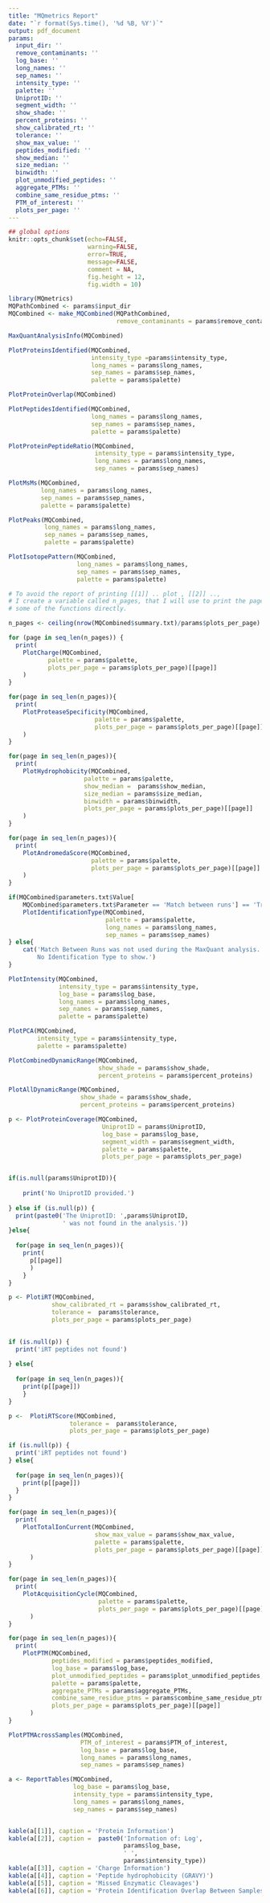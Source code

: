 ```yaml
---
title: "MQmetrics Report"
date: "`r format(Sys.time(), '%d %B, %Y')`"
output: pdf_document
params:
  input_dir: ''
  remove_contaminants: ''
  log_base: ''
  long_names: ''
  sep_names: ''
  intensity_type: ''
  palette: ''
  UniprotID: ''
  segment_width: ''
  show_shade: ''
  percent_proteins: ''
  show_calibrated_rt: ''
  tolerance: ''
  show_max_value: ''
  peptides_modified: ''
  show_median: ''
  size_median: ''
  binwidth: ''
  plot_unmodified_peptides: ''
  aggregate_PTMs: ''
  combine_same_residue_ptms: ''
  PTM_of_interest: ''
  plots_per_page: ''
---
```


```r
## global options
knitr::opts_chunk$set(echo=FALSE,
                      warning=FALSE,
                      error=TRUE,
                      message=FALSE,
                      comment = NA,
                      fig.height = 12,
                      fig.width = 10)
```

```r
library(MQmetrics)
MQPathCombined <- params$input_dir
MQCombined <- make_MQCombined(MQPathCombined,
                              remove_contaminants = params$remove_contaminants) 
```



```r
MaxQuantAnalysisInfo(MQCombined) 
```

\newpage

```r
PlotProteinsIdentified(MQCombined,
                       intensity_type =params$intensity_type,
                       long_names = params$long_names, 
                       sep_names = params$sep_names, 
                       palette = params$palette)
```

\newpage
```r
PlotProteinOverlap(MQCombined)

```

\newpage
```r
PlotPeptidesIdentified(MQCombined, 
                       long_names = params$long_names, 
                       sep_names = params$sep_names, 
                       palette = params$palette)
```

\newpage
```r
PlotProteinPeptideRatio(MQCombined,
                        intensity_type = params$intensity_type, 
                        long_names = params$long_names, 
                        sep_names = params$sep_names)
```


\newpage
```r
PlotMsMs(MQCombined,
         long_names = params$long_names, 
         sep_names = params$sep_names, 
         palette = params$palette)
```


\newpage
```r
PlotPeaks(MQCombined, 
          long_names = params$long_names, 
          sep_names = params$sep_names, 
          palette = params$palette)
```


\newpage
```r
PlotIsotopePattern(MQCombined,
                   long_names = params$long_names, 
                   sep_names = params$sep_names, 
                   palette = params$palette)
```


\newpage

```r
# To avoid the report of printing [[1]] .. plot , [[2]] .., 
# I create a variable called n_pages, that I will use to print the pages of 
# some of the functions directly.

n_pages <- ceiling(nrow(MQCombined$summary.txt)/params$plots_per_page)
```




```r
for (page in seq_len(n_pages)) {
  print(
    PlotCharge(MQCombined, 
           palette = params$palette,
           plots_per_page = params$plots_per_page)[[page]]
    )
}


```

\newpage
```r
for(page in seq_len(n_pages)){
  print(
    PlotProteaseSpecificity(MQCombined, 
                        palette = params$palette,
                        plots_per_page = params$plots_per_page)[[page]]
    )
}
```


\newpage
```r

for(page in seq_len(n_pages)){
  print(
    PlotHydrophobicity(MQCombined,
                     palette = params$palette,
                     show_median =  params$show_median,
                     size_median = params$size_median,
                     binwidth = params$binwidth,
                     plots_per_page = params$plots_per_page)[[page]]
    )
}
```

\newpage
```r
for(page in seq_len(n_pages)){
  print(
    PlotAndromedaScore(MQCombined, 
                       palette = params$palette,
                       plots_per_page = params$plots_per_page)[[page]]
    )
}
```


\newpage
```r
if(MQCombined$parameters.txt$Value[
    MQCombined$parameters.txt$Parameter == 'Match between runs'] == 'True'){
    PlotIdentificationType(MQCombined,
                           palette = params$palette,
                           long_names = params$long_names, 
                           sep_names = params$sep_names)  
} else{
    cat('Match Between Runs was not used during the MaxQuant analysis.
        No Identification Type to show.')
}
```



\newpage
```r
PlotIntensity(MQCombined, 
              intensity_type = params$intensity_type, 
              log_base = params$log_base, 
              long_names = params$long_names, 
              sep_names = params$sep_names,
              palette = params$palette)
```
\newpage

```r
PlotPCA(MQCombined,
        intensity_type = params$intensity_type,
        palette = params$palette)
```

\newpage
```r
PlotCombinedDynamicRange(MQCombined,
                         show_shade = params$show_shade, 
                         percent_proteins = params$percent_proteins) 
```
\newpage
```r
PlotAllDynamicRange(MQCombined,
                    show_shade = params$show_shade, 
                    percent_proteins = params$percent_proteins)
```

\newpage

```r
p <- PlotProteinCoverage(MQCombined, 
                          UniprotID = params$UniprotID, 
                          log_base = params$log_base,
                          segment_width = params$segment_width,
                          palette = params$palette,
                          plots_per_page = params$plots_per_page)


if(is.null(params$UniprotID)){
  
    print('No UniprotID provided.')
  
} else if (is.null(p)) {
  print(paste0('The UniprotID: ',params$UniprotID,
               ' was not found in the analysis.'))
}else{
  
  for(page in seq_len(n_pages)){
    print(
      p[[page]]
      )
    }
}
```



\newpage
```r

p <- PlotiRT(MQCombined, 
            show_calibrated_rt = params$show_calibrated_rt,
            tolerance =  params$tolerance,
            plots_per_page = params$plots_per_page)
        

if (is.null(p)) {
  print('iRT peptides not found')
  
} else{
  
  for(page in seq_len(n_pages)){
    print(p[[page]])
    }
}
```
\newpage

```r
p <-  PlotiRTScore(MQCombined,
                 tolerance =  params$tolerance,
                 plots_per_page = params$plots_per_page)

if (is.null(p)) {
  print('iRT peptides not found')
} else{
  
  for(page in seq_len(n_pages)){
    print(p[[page]])
  }
}

```



\newpage
```r
for(page in seq_len(n_pages)){
  print(
    PlotTotalIonCurrent(MQCombined,
                        show_max_value = params$show_max_value,
                        palette = params$palette,
                        plots_per_page = params$plots_per_page)[[page]]
      )
}
```


\newpage
```r
for(page in seq_len(n_pages)){
  print(
    PlotAcquisitionCycle(MQCombined, 
                         palette = params$palette,
                         plots_per_page = params$plots_per_page)[[page]]
      )
}
```

\newpage
```r
for(page in seq_len(n_pages)){
  print(
    PlotPTM(MQCombined, 
            peptides_modified = params$peptides_modified,
            log_base = params$log_base,
            plot_unmodified_peptides = params$plot_unmodified_peptides,
            palette = params$palette,
            aggregate_PTMs = params$aggregate_PTMs,
            combine_same_residue_ptms = params$combine_same_residue_ptms,
            plots_per_page = params$plots_per_page)[[page]]
      )
}
```

\newpage
```r

PlotPTMAcrossSamples(MQCombined, 
                    PTM_of_interest = params$PTM_of_interest,
                    log_base = params$log_base, 
                    long_names = params$long_names, 
                    sep_names = params$sep_names)

```

\newpage
```r
a <- ReportTables(MQCombined,
                  log_base = params$log_base,
                  intensity_type = params$intensity_type,
                  long_names = params$long_names, 
                  sep_names = params$sep_names)


kable(a[[1]], caption = 'Protein Information')
kable(a[[2]], caption =  paste0('Information of: Log',
                                params$log_base,
                                ' ',
                                params$intensity_type))   
kable(a[[3]], caption = 'Charge Information')
kable(a[[4]], caption = 'Peptide hydrophobicity (GRAVY)')
kable(a[[5]], caption = 'Missed Enzymatic Cleavages')
kable(a[[6]], caption = 'Protein Identification Overlap Between Samples')

```
